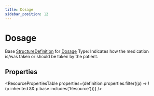 ```yaml
---
title: Dosage
sidebar_position: 12
---
```


# Dosage

Base <a href="/docs/api/fhir/resources/structuredefinition">StructureDefinition</a> for <a href="/docs/api/fhir/datatypes/dosage">Dosage</a> Type: Indicates how the medication is/was taken or should be taken by the patient.

<Tabs queryString="section">
<TabItem value="schema" label="Schema" default>


## Properties


<ResourcePropertiesTable properties={definition.properties.filter((p) => !(p.inherited && p.base.includes('Resource')))} />


</TabItem>
  
  
  
  

</Tabs>
